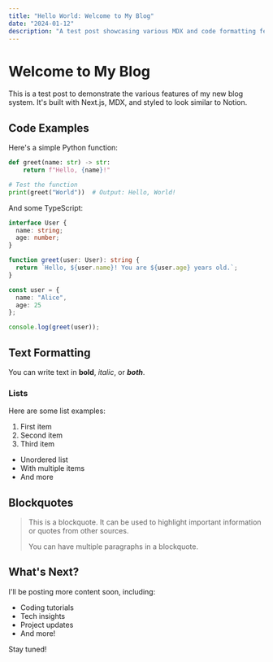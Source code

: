 ```yaml
---
title: "Hello World: Welcome to My Blog"
date: "2024-01-12"
description: "A test post showcasing various MDX and code formatting features"
---
```


# Welcome to My Blog

This is a test post to demonstrate the various features of my new blog system. It's built with Next.js, MDX, and styled to look similar to Notion.

## Code Examples

Here's a simple Python function:

```python
def greet(name: str) -> str:
    return f"Hello, {name}!"

# Test the function
print(greet("World"))  # Output: Hello, World!
```

And some TypeScript:

```typescript
interface User {
  name: string;
  age: number;
}

function greet(user: User): string {
  return `Hello, ${user.name}! You are ${user.age} years old.`;
}

const user = {
  name: "Alice",
  age: 25
};

console.log(greet(user));
```

## Text Formatting

You can write text in **bold**, *italic*, or ***both***. 

### Lists

Here are some list examples:

1. First item
2. Second item
3. Third item

- Unordered list
- With multiple items
- And more

## Blockquotes

> This is a blockquote. It can be used to highlight important information or quotes from other sources.
> 
> You can have multiple paragraphs in a blockquote.

## What's Next?

I'll be posting more content soon, including:
- Coding tutorials
- Tech insights
- Project updates
- And more!

Stay tuned! 